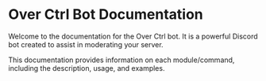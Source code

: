 # Over Ctrl Bot Documentation

Welcome to the documentation for the Over Ctrl bot. It is a powerful Discord bot created to assist in moderating your server.

This documentation provides information on each module/command, including the description, usage, and examples.
